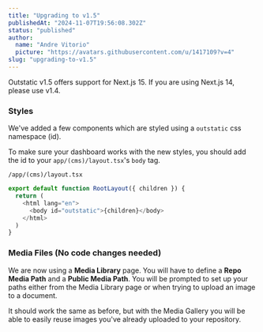 ```yaml
---
title: "Upgrading to v1.5"
publishedAt: "2024-11-07T19:56:08.302Z"
status: "published"
author:
  name: "Andre Vitorio"
  picture: "https://avatars.githubusercontent.com/u/1417109?v=4"
slug: "upgrading-to-v1.5"
---
```


Outstatic v1.5 offers support for Next.js 15. If you are using Next.js 14, please use v1.4.

### Styles

We've added a few components which are styled using a `outstatic` css namespace (id).

To make sure your dashboard works with the new styles, you should add the id to your `app/(cms)/layout.tsx`'s `body` tag.

`/app/(cms)/layout.tsx`

```javascript
export default function RootLayout({ children }) {
  return (
    <html lang="en">
      <body id="outstatic">{children}</body>
    </html>
  )
}
```

### Media Files (No code changes needed)

We are now using a **Media Library** page. You will have to define a **Repo Media Path** and a **Public Media Path**. You will be prompted to set up your paths either from the Media Library page or when trying to upload an image to a document.

It should work the same as before, but with the Media Gallery you will be able to easily reuse images you've already uploaded to your repository.